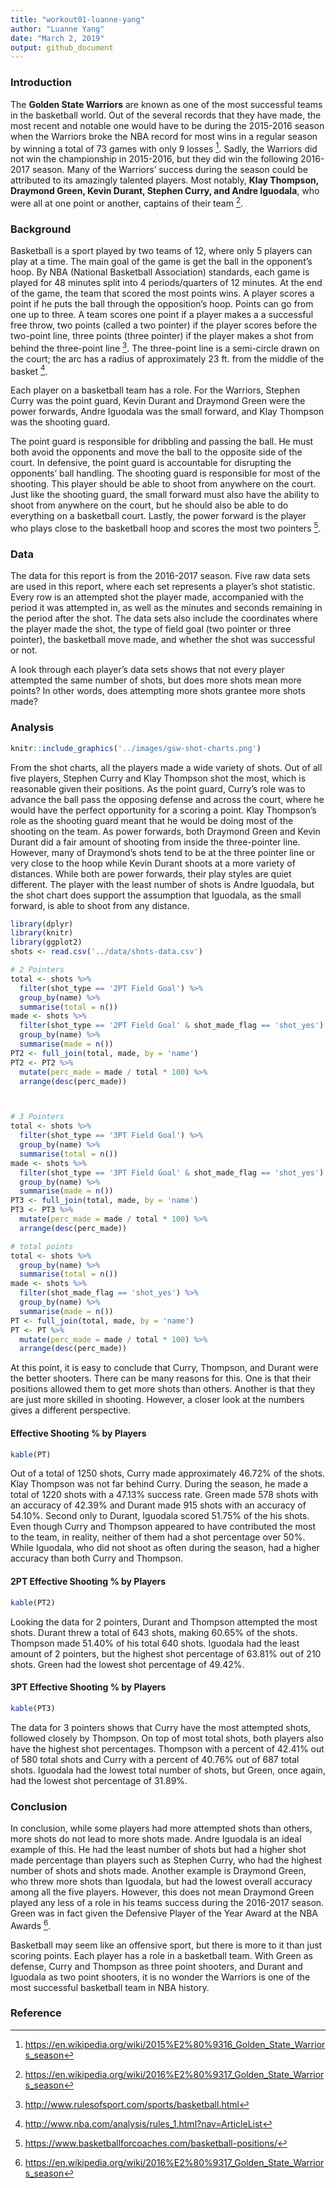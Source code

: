 ---
title: "workout01-luanne-yang"
author: "Luanne Yang"
date: "March 2, 2019"
output: github_document
---
### Introduction

The **Golden State Warriors** are known as one of the most successful teams in the basketball world. Out of the several records that they have made, the most recent and notable one would have to be during the 2015-2016 season when the Warriors broke the NBA record for most wins in a regular season by winning a total of 73 games with only 9 losses [^1]. Sadly, the Warriors did not win the championship in 2015-2016, but they did win the following 2016-2017 season. Many of the Warriors' success during the season could be attributed to its amazingly talented players. Most notably, **Klay Thompson, Draymond Green, Kevin Durant, Stephen Curry, and Andre Iguodala**, who were all at one point or another, captains of their team [^2].
  
### Background

Basketball is a sport played by two teams of 12, where only 5 players can play at a time. The main goal of the game is get the ball in the opponent’s hoop. By NBA (National Basketball Association) standards, each game is played for 48 minutes split into 4 periods/quarters of 12 minutes. At the end of the game, the team that scored the most points wins. A player scores a point if he puts the ball through the opposition’s hoop. Points can go from one up to three. A team scores one point if a player makes a a successful free throw, two points (called a two pointer) if the player scores before the two-point line, three points (three pointer) if the player makes a shot from behind the three-point line [^3]. The three-point line is a semi-circle drawn on the court; the arc has a radius of approximately 23 ft. from the middle of the basket [^4]. 

Each player on a basketball team has a role. For the Warriors, Stephen Curry was the point guard, Kevin Durant and Draymond Green were the power forwards, Andre Iguodala was the small forward, and Klay Thompson was the shooting guard. 


The point guard is responsible for dribbling and passing the ball. He must both avoid the opponents and move the ball to the opposite side of the court. In defensive, the point guard is accountable for disrupting the opponents' ball handling. The shooting guard is responsible for most of the shooting. This player should be able to shoot from anywhere on the court. Just like the shooting guard, the small forward must also have the ability to shoot from anywhere on the court, but he should also be able to do everything on a basketball court. Lastly, the power forward is the player who plays close to the basketball hoop and scores the most two pointers [^5].
  
### Data

The data for this report is from the 2016-2017 season. Five raw data sets are used in this report, where each set represents a player’s shot statistic. Every row is an attempted shot the player made, accompanied with the period it was attempted in, as well as the minutes and seconds remaining in the period after the shot. The data sets also include the coordinates where the player made the shot, the type of field goal (two pointer or three pointer), the basketball move made, and whether the shot was successful or not. 

A look through each player’s data sets shows that not every player attempted the same number of shots, but does more shots mean more points? In other words, does attempting more shots grantee more shots made? 


### Analysis
```{r out.width = '80%', echo = FALSE, fig.aling = 'center'}
knitr::include_graphics('../images/gsw-shot-charts.png')
```

From the shot charts, all the players made a wide variety of shots. Out of all five players, Stephen Curry and Klay Thompson shot the most, which is reasonable given their positions. As the point guard, Curry’s role was to advance the ball pass the opposing defense and across the court, where he would have the perfect opportunity for a scoring a point. Klay Thompson's role as the shooting guard meant that he would be doing most of the shooting on the team. As power forwards, both Draymond Green and Kevin Durant did a fair amount of shooting from inside the three-pointer line. However, many of Draymond’s shots tend to be at the three pointer line or very close to the hoop while Kevin Durant shoots at a more variety of distances. While both are power forwards, their play styles are quiet different. The player with the least number of shots is Andre Iguodala, but the shot chart does support the assumption that Iguodala, as the small forward, is able to shoot from any distance.
```{r echo = FALSE, results = 'hide', message = FALSE}
library(dplyr)
library(knitr)
library(ggplot2)
shots <- read.csv('../data/shots-data.csv')
```
```{r echo = FALSE, results = 'hide'}
# 2 Pointers
total <- shots %>%
  filter(shot_type == '2PT Field Goal') %>%
  group_by(name) %>%
  summarise(total = n())
made <- shots %>%
  filter(shot_type == '2PT Field Goal' & shot_made_flag == 'shot_yes') %>%
  group_by(name) %>%
  summarise(made = n())
PT2 <- full_join(total, made, by = 'name')
PT2 <- PT2 %>%
  mutate(perc_made = made / total * 100) %>%
  arrange(desc(perc_made))



# 3 Pointers
total <- shots %>%
  filter(shot_type == '3PT Field Goal') %>%
  group_by(name) %>%
  summarise(total = n())
made <- shots %>%
  filter(shot_type == '3PT Field Goal' & shot_made_flag == 'shot_yes') %>%
  group_by(name) %>%
  summarise(made = n())
PT3 <- full_join(total, made, by = 'name')
PT3 <- PT3 %>%
  mutate(perc_made = made / total * 100) %>%
  arrange(desc(perc_made))

# total points
total <- shots %>%
  group_by(name) %>%
  summarise(total = n())
made <- shots %>%
  filter(shot_made_flag == 'shot_yes') %>%
  group_by(name) %>%
  summarise(made = n())
PT <- full_join(total, made, by = 'name')
PT <- PT %>%
  mutate(perc_made = made / total * 100) %>%
  arrange(desc(perc_made))
```

At this point, it is easy to conclude that Curry, Thompson, and Durant were the better shooters. There can be many reasons for this. One is that their positions allowed them to get more shots than others. Another is that they are just more skilled in shooting. However, a closer look at the numbers gives a different perspective.

#### Effective Shooting % by Players
```{r echo = FALSE}
kable(PT)
```  

Out of a total of 1250 shots, Curry made approximately 46.72% of the shots. Klay Thompson was not far behind Curry. During the season, he made a total of 1220 shots with a 47.13% success rate. Green made 578 shots with an accuracy of 42.39% and Durant made 915 shots with an accuracy of 54.10%. Second only to Durant, Iguodala scored 51.75% of the his shots. Even though Curry and Thompson appeared to have contributed the most to the team, in reality, neither of them had a shot percentage over 50%. While Iguodala, who did not shoot as often during the season, had a higher accuracy than both Curry and Thompson.


#### 2PT Effective Shooting % by Players
```{r echo=FALSE}
kable(PT2)
```  

Looking the data for 2 pointers, Durant and Thompson attempted the most shots. Durant threw a total of 643 shots, making 60.65% of the shots. Thompson made 51.40% of his total 640 shots. Iguodala had the least amount of 2 pointers, but the highest shot percentage of 63.81% out of 210 shots. Green had the lowest shot percentage of 49.42%.

#### 3PT Effective Shooting % by Players
```{r echo = FALSE}
kable(PT3)
```  

The data for 3 pointers shows that Curry have the most attempted shots, followed closely by Thompson. On top of most total shots, both players also have the highest shot percentages. Thompson with a percent of 42.41% out of 580 total shots and Curry with a percent of 40.76% out of 687 total shots. Iguodala had the lowest total number of shots, but Green, once again, had the lowest shot percentage of 31.89%.


### Conclusion  

In conclusion, while some players had more attempted shots than others, more shots do not lead to more shots made. Andre Iguodala is an ideal example of this. He had the least number of shots but had a higher shot made percentage than players such as Stephen Curry, who had the highest number of shots and shots made. Another example is Draymond Green, who threw more shots than Iguodala, but had the lowest overall accuracy among all the five players. However, this does not mean Draymond Green played any less of a role in his teams success during the 2016-2017 season. Green was in fact given the Defensive Player of the Year Award at the NBA Awards [^2].

Basketball may seem like an offensive sport, but there is more to it than just scoring points. Each player has a role in a basketball team. With Green as defense, Curry and Thompson as three point shooters, and Durant and Iguodala as two point shooters, it is no wonder the Warriors is one of the most successful basketball team in NBA history.



### Reference
[^1]: <https://en.wikipedia.org/wiki/2015%E2%80%9316_Golden_State_Warriors_season>
[^2]: <https://en.wikipedia.org/wiki/2016%E2%80%9317_Golden_State_Warriors_season>
[^3]: <http://www.rulesofsport.com/sports/basketball.html>
[^4]: <http://www.nba.com/analysis/rules_1.html?nav=ArticleList>
[^5]: <https://www.basketballforcoaches.com/basketball-positions/>
